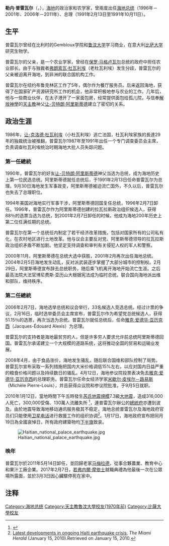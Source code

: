 {{noteTA
|1=zh-cn:普雷瓦尔;zh-tw:蒲雷華;
}}
{{Infobox President
|original_name ={{lang|fr|René Garcia Préval}}
|image =René Préval on March 31, 2010.jpg
|caption       =
|country       =
|office       = [[海地總統|海地總統]]
|order = 
|term_start  =2006年5月14日
|term_end =2011年5月14日
|primeminister = [[雅克-愛德華·亞歷克西|雅克-愛德華·亞歷克西]]<br>[[米歇爾·皮埃爾-路易|米歇爾·皮埃爾-路易]]<br>[[讓-馬克斯·貝勒里夫|讓-馬克斯·貝勒里夫]]
|predecessor  = [[博尼费斯·亚历山大|博尼费斯·亚历山大]]
|successor = [[米歇尔·马尔泰利|米歇尔·马尔泰利]]
|term_start1 =1996年2月7日
|term_end1 =2001年2月7日
|primeminister1 = [[羅尼·斯馬斯|羅尼·斯馬斯]]<br>[[雅克-愛德華·亞歷克西|雅克-愛德華·亞歷克西]]
|predecessor1 = [[让-贝特朗·阿里斯蒂德|让-贝特朗·阿里斯蒂德]]
|successor1 = [[让-贝特朗·阿里斯蒂德|让-贝特朗·阿里斯蒂德]]
|occupation = [[海地总统|总统]]、[[農學|農業學家]]
|birth_date    = {{birth date|df=yes|1943|1|17}}
|birth_place   = {{HAI}}[[海地角|海地角]]
|death_date    ={{death date and age|df=yes|2017|3|3|1943|1|17}}
|death_place   ={{HAI}}[[太子港|太子港]]
|vicepresident =
|spouse        = 
|party         =希望党
}}
'''勒内·普雷瓦尔'''（{{lang-fr|'''René Garcia Préval'''}}，{{bd|1943年|1月17日|2017年|3月3日|catIdx=Préval}}），[[海地|海地]]的政治家和农学家，曾兩度出任[[海地总统|海地总统]]（1996年－2001年、2006年－2011年）、总理（1991年2月13日至1991年10月11日）。

== 生平 ==
普雷瓦尔曾经在比利时的Gembloux学院和[[鲁汶大学|鲁汶大学]]学习商业，在意大利[[比萨大学|比萨大学]]研究生物学。

普雷瓦尔的父亲，是一个农业学家，曾经在[[保罗·马格卢瓦尔|保罗·马格卢瓦尔]]总统的政府中担任农业部长。由于与独裁者[[弗朗索瓦·杜瓦利埃|弗朗索瓦·杜瓦利埃]]（老杜瓦利埃）发生分歧，普雷瓦尔的父亲被迫离开海地，到非洲的联合国机构工作。

普雷瓦尔在纽约布鲁克林区工作了5年，偶尔作为餐厅服务员。后来返回海地，获得了在国家矿产资源研究所工作的机会，他非常积极地参与农业的工作。几年后，他与一些商业伙伴，在太子港开了一家面包房，经常提供面包给孤儿院，与信奉[[解放神學|解放神學]]的[[天主教|天主教]]神父[[让-贝特朗·阿里斯蒂德|让-贝特朗·阿里斯蒂德]]建立了密切的关系。

== 政治生涯 ==
1986年，[[让-克洛德·杜瓦利埃|让-克洛德·杜瓦利埃]]（小杜瓦利埃）逃亡法国，杜瓦利埃家族的長達29年的独裁统治被推翻，普雷瓦尔1987年至1991年出任一个专门调查委员会主席，负责调查杜瓦利埃统治时期海地大批人员失踪问题。

=== 第一任總統 ===
1990年，普雷瓦尔的好友[[让-贝特朗·阿里斯蒂德|让-贝特朗·阿里斯蒂德]]神父当选为总统，成为海地历史上第一位民选总统。阿里斯蒂德就任总统后，于1991年2月13日任命普雷瓦尔为总理。9月30日海地发生军事政变，阿里斯蒂德被迫流亡国外，不久以后，普雷瓦尔也失去了总理职位。

1994年美国对海地实行军事干涉，阿里斯蒂德回国复任总统，1996年2月7日卸任。1996年，普雷瓦尔作为阿里斯蒂德创建的拉瓦拉斯政治组织候选人，获得88％的选票当选为总统，到2001年2月7日卸任的时候，他成为海地200年历史上第二位任满任期的总统。

普雷瓦尔在第一个总统任内制定了若干经济改革措施，包括对国家所有的公司私有化，在农村地区进行土地改革。他与议会主要反对党、阿里斯蒂德领导的拉瓦拉斯政治组织矛盾不断加剧。他坚定支持调查和审判有关侵犯人权的军人和警察。

2000年11月，阿里斯蒂德在总统大选中获胜，2001年2月再次出任海地总统。2004年2月5日海地发生动乱，反对派武装逐步掌握了大部分城市的控制权。2月29日，阿里斯蒂德宣布辞去总统职务，随后乘飞机离开海地开始流亡生涯。之后最高法院大法官博尼费斯·亚历山大根据宪法成为临时总统。联合国向海地派出维和部队，维持秩序。

=== 第二任總統 ===
2006年2月7日，海地选举总统和议会举行，33名候选人竞选总统。经过计票的争议，2月16日，临时选举委员会主席宣布，普雷瓦尔作为希望党总统候选人，获得51.15％的选票，再次当选为总统。普雷瓦尔就任总统后，任命[[雅克·爱德华·亚历克西|雅克·爱德华·亚历克西]]（Jacques-Édouard Alexis）为总理。

普雷瓦尔的支持者是海地最贫穷的人，但是许多穷人要求允许前总统阿里斯蒂德回国。普雷瓦尔承诺建立一个大规模的道路系统，这将推动全国的贸易和运输业发展。

2008年4月，由于食品涨价，海地发生骚乱，随后联合国维和部队控制了局势。普雷瓦尔宣布采取一系列措施把国内大米价格调低15%左右，以应对国内日益严重的粮食价格问题以及持续数日的骚乱。4月12日，海地参议院投票表决免去[[雅克·爱德华·亚历克西|雅克·爱德华·亚历克西]]的总理职务。普雷瓦尔任命女经济学家[[米歇尔·皮埃尔－路易斯|米歇尔·皮埃尔－路易斯]]（Michèle Pierre-Louis），并且获得众议院和参议院批准，于9月5日就职。

2010年1月12日，當地時間下午五時發生[[芮氏地震規模|芮氏地震規模]]7.3級[[2010年海地地震|大地震]]，造成316,000人死亡，300,000受傷、130萬人流離失所 <ref>{{cite news |title=Most Destructive Known Earthquakes on Record in the World |date= |publisher=USGS |url=http://earthquake.usgs.gov/earthquakes/world/most_destructive.php |work= |pages= |accessdate=2010-03-05 |language=en |deadurl=yes |archiveurl=https://web.archive.org/web/20130605122458/http://earthquake.usgs.gov/earthquakes/world/most_destructive.php |archivedate=2013-06-05 }}</ref>，連普雷瓦尔辦公的[[國家宮_(海地)|總統府]]亦遭到波及。由於地震导致海地移动通讯服务极其不稳定，海地总统普雷瓦尔及海地政府官员们只能使用[[卫星电话|卫星电话]]进行救援工作的组织协调<ref>[http://www.miamiherald.com/news/more-info/story/1426870.html Latest developments in ongoing Haiti earthquake crisis], ''The Miami Herald'' (January 15, 2010).Retrieved on January 15, 2010.</ref>。1月17日，海地政府宣布把同月19日為全國哀悼日，所有政府建築物均[[下半旗|下半旗]]致哀。

[[File:Haitian_national_palace_earthquake.jpg|thumb]]

=== 晚年 ===
普雷瓦尔於2011年5月14日卸任，並回歸老家[[马梅拉德|马梅拉德]]，從事合夥農業、教育中心和果汁工廠企業。2017年2月7日，[[若弗内爾·摩依士|若弗内爾·摩依士]]就職典禮為他最後一次在公眾場所露面，並於3月3日因心臟驟停死在家中。

== 注释 ==
{{reflist}}

{{start box}}
{{succession box|[[让-贝特朗·阿里斯蒂德|让-贝特朗·阿里斯蒂德]]|[[让-贝特朗·阿里斯蒂德|让-贝特朗·阿里斯蒂德]]|[[海地总统|海地总统]]|1996年–2001年}}
{{succession box|[[博尼费斯·亚历山大|博尼费斯·亚历山大]]|[[米歇尔·马尔泰利|米歇尔·马尔泰利]]|[[海地总统|海地总统]]|2006年–2011年}}
{{end box}}
{{海地总理}}
{{海地國家元首}}
{{Authority control}}

{{DEFAULTSORT:René Garcia Préval}}
[[Category:海地总统|Category:海地总统]]
[[Category:天主教魯汶大學校友(1970年前)|Category:天主教魯汶大學校友(1970年前)]]
[[Category:比薩大學校友|Category:比薩大學校友]]